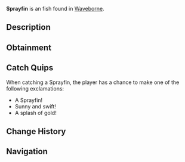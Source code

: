 {{FishInfobox
|image          = Sprayfin.png
|rarity         = Uncommon
|sea            = Second Sea
|location       = [[Waveborne]]
|sublocation    = 
|sources        = Fishing Rod
|radar_location = 
|prog_speed     = +8
|xp             = 45
|weather        = Clear
|time           = Day
|season         = Winter
|bait           = Minnow
|base_weight    = 14
|base_value     = 90
|weight_range   = 9
|base_chance    = 70
|base_resil     = 60
}}
'''Sprayfin''' is an {{Rarity|Uncommon}} fish found in [[Waveborne]].

== Description ==
{{Description|A vibrant yellow fish with dark yellow stripes, slashing through the water like a burst of sunlight.|Bestiary Entry}}

== Obtainment ==
{{Description|It swims under the rays of the sun.|Bestiary Hint}}
{{Fish Availability|
Waveborne
|top_rods      = 
Training Rod\306753.74\160058.83;
Flimsy Rod\269118.14\134976.85;
Free Spirit Rod\192109.54\12528.22;
Leviathan's Fang Rod\188757.29\17492.08;
Trident Rod\187159.44\16017.25;
Plastic Rod\151516.74\16033.32;
Nocturnal Rod\90709.38\85285.12;
Firefly Rod\170358.78\16567.59;
Blazebringer Rod\166977.55\15473.76;
Verdant Shear Rod\165175.16\14944.83;
No-Life Rod\153938.4\13594.38;
Seraphic Rod\143228.87\12257.64;
Ethereal Prism Rod\141405.58\9152.97;
Depthseeker Rod\138930.23\13172.37;
Challenger's Rod\138699.39\12152.59;
Avalanche Rod\137430.41\13091.23;
Rod Of The Exalted One\136938.88\12372.64;
Rod Of The Forgotten Fang\136909.94\11623.12;
Volcanic Rod\135748.98\12300.16;
Zeus Rod\135177.97\12248.42;
Rod Of The Depths\134574.27\11468.26;
Steady Rod\125626.21\10834.95
|recommended   = Free Spirit Rod
}}

== Catch Quips ==
When catching a Sprayfin, the player has a chance to make one of the following exclamations:
* A Sprayfin!
* Sunny and swift!
* A splash of gold!

== Change History ==
{{Change History|{{subst:Current Version}}}}

== Navigation ==
{{Fish Navbox|Waveborne}}